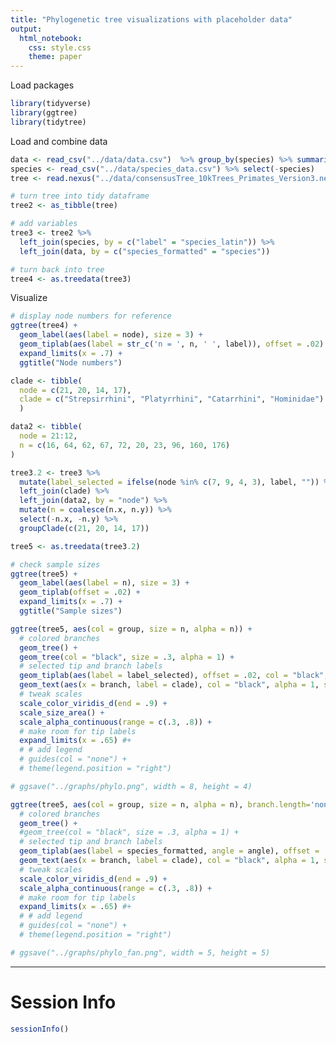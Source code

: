 ```yaml
---
title: "Phylogenetic tree visualizations with placeholder data"
output: 
  html_notebook:
    css: style.css
    theme: paper
---
```


Load packages

```r
library(tidyverse)
library(ggtree)
library(tidytree)
```

Load and combine data

```r
data <- read_csv("../data/data.csv")  %>% group_by(species) %>% summarise(n = sum(n))
species <- read_csv("../data/species_data.csv") %>% select(-species)
tree <- read.nexus("../data/consensusTree_10kTrees_Primates_Version3.nex")
```

```r
# turn tree into tidy dataframe
tree2 <- as_tibble(tree)

# add variables
tree3 <- tree2 %>% 
  left_join(species, by = c("label" = "species_latin")) %>% 
  left_join(data, by = c("species_formatted" = "species"))

# turn back into tree
tree4 <- as.treedata(tree3)
```

Visualize

```r
# display node numbers for reference
ggtree(tree4) +
  geom_label(aes(label = node), size = 3) +
  geom_tiplab(aes(label = str_c('n = ', n, ' ', label)), offset = .02) +
  expand_limits(x = .7) +
  ggtitle("Node numbers")
```

```r
clade <- tibble(
  node = c(21, 20, 14, 17), 
  clade = c("Strepsirrhini", "Platyrrhini", "Catarrhini", "Hominidae")
  )

data2 <- tibble(
  node = 21:12,
  n = c(16, 64, 62, 67, 72, 20, 23, 96, 160, 176)
)
```

```r
tree3.2 <- tree3 %>% 
  mutate(label_selected = ifelse(node %in% c(7, 9, 4, 3), label, "")) %>% 
  left_join(clade) %>% 
  left_join(data2, by = "node") %>% 
  mutate(n = coalesce(n.x, n.y)) %>% 
  select(-n.x, -n.y) %>% 
  groupClade(c(21, 20, 14, 17))

tree5 <- as.treedata(tree3.2)
```

```r
# check sample sizes
ggtree(tree5) +
  geom_label(aes(label = n), size = 3) +
  geom_tiplab(offset = .02) +
  expand_limits(x = .7) +
  ggtitle("Sample sizes")
```

```r
ggtree(tree5, aes(col = group, size = n, alpha = n)) +
  # colored branches
  geom_tree() +
  geom_tree(col = "black", size = .3, alpha = 1) +
  # selected tip and branch labels
  geom_tiplab(aes(label = label_selected), offset = .02, col = "black", size = 3, alpha = 1) +
  geom_text(aes(x = branch, label = clade), col = "black", alpha = 1, size = 3, vjust = -1) +
  # tweak scales
  scale_color_viridis_d(end = .9) +
  scale_size_area() +
  scale_alpha_continuous(range = c(.3, .8)) +
  # make room for tip labels
  expand_limits(x = .65) #+
  # # add legend
  # guides(col = "none") +
  # theme(legend.position = "right")
```

```r
# ggsave("../graphs/phylo.png", width = 8, height = 4)
```


```r
ggtree(tree5, aes(col = group, size = n, alpha = n), branch.length='none', layout='circular') +
  # colored branches
  geom_tree() +
  #geom_tree(col = "black", size = .3, alpha = 1) +
  # selected tip and branch labels
  geom_tiplab(aes(label = species_formatted, angle = angle), offset = .2, col = "black", size = 3, alpha = 1) +
  geom_text(aes(x = branch, label = clade), col = "black", alpha = 1, size = 3, vjust = -1) +
  # tweak scales
  scale_color_viridis_d(end = .9) +
  scale_alpha_continuous(range = c(.3, .8)) +
  # make room for tip labels
  expand_limits(x = .65) #+
  # # add legend
  # guides(col = "none") +
  # theme(legend.position = "right")
```

```r
# ggsave("../graphs/phylo_fan.png", width = 5, height = 5)
```

***

# Session Info

```r
sessionInfo()
```
